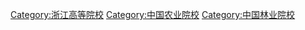 [[Category:浙江高等院校|Category:浙江高等院校]]
[[Category:中国农业院校|Category:中国农业院校]]
[[Category:中国林业院校|Category:中国林业院校]]